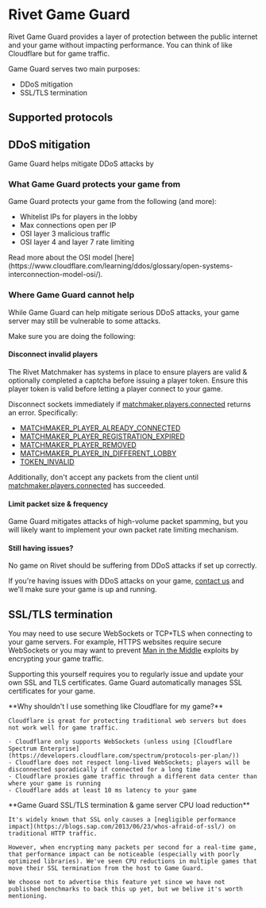 # Rivet Game Guard

Rivet Game Guard provides a layer of protection between the public internet and your game without impacting performance. You can think of like Cloudflare but for game traffic.

Game Guard serves two main purposes:

- DDoS mitigation
- SSL/TLS termination

## Supported protocols

<ProtocolSupportMatrix />

## DDoS mitigation

Game Guard helps mitigate DDoS attacks by

### What Game Guard protects your game from

Game Guard protects your game from the following (and more):

- Whitelist IPs for players in the lobby
- Max connections open per IP
- OSI <Tooltip tip="e.g. IP, ICMP">layer 3</Tooltip> malicious traffic
- OSI <Tooltip tip="e.g. TCP, UDP">layer 4</Tooltip> and <Tooltip tip="e.g. WebSocket, HTTP">layer 7</Tooltip> rate limiting

<Tip>
  Read more about the OSI model
  [here](https://www.cloudflare.com/learning/ddos/glossary/open-systems-interconnection-model-osi/).
</Tip>

### Where Game Guard cannot help

While Game Guard can help mitigate serious DDoS attacks, your game server may still be vulnerable to some attacks.

Make sure you are doing the following:

#### Disconnect invalid players

The Rivet Matchmaker has systems in place to ensure players are valid & optionally completed a captcha before issuing a player token. Ensure this player token is valid before letting a player connect to your game.

Disconnect sockets immediately if [matchmaker.players.connected](/docs/matchmaker/api/players/connected) returns an error. Specifically:

- [MATCHMAKER_PLAYER_ALREADY_CONNECTED](/docs/general/errors/mm/player-already-connected)
- [MATCHMAKER_PLAYER_REGISTRATION_EXPIRED](/docs/general/errors/mm/player-registration-expired)
- [MATCHMAKER_PLAYER_REMOVED](/docs/general/errors/mm/player-removed)
- [MATCHMAKER_PLAYER_IN_DIFFERENT_LOBBY](/docs/general/errors/mm/player-in-different-lobby)
- [TOKEN_INVALID](/docs/general/errors/token/invalid)

Additionally, don't accept any packets from the client until [matchmaker.players.connected](/docs/matchmaker/api/players/connected) has succeeded.

#### Limit packet size & frequency

Game Guard mitigates attacks of high-volume packet spamming, but you will likely want to implement your own packet rate limiting mechanism.

#### Still having issues?

No game on Rivet should be suffering from DDoS attacks if set up correctly.

If you're having issues with DDoS attacks on your game, [contact us](https://discord.gg/BG2vqsJczH) and we'll make sure your game is up and running.

## SSL/TLS termination

You may need to use secure WebSockets or TCP+TLS when connecting to your game servers. For example, HTTPS websites require secure WebSockets or you may want to prevent [Man in the Middle](https://en.wikipedia.org/wiki/Man-in-the-middle_attack) exploits by encrypting your game traffic.

Supporting this yourself requires you to regularly issue and update your own SSL and TLS certificates. Game Guard automatically manages SSL certificates for your game.

<Info>
    **Why shouldn't I use something like Cloudflare for my game?**

    Cloudflare is great for protecting traditional web servers but does not work well for game traffic.

    - Cloudflare only supports WebSockets (unless using [Cloudflare Spectrum Enterprise](https://developers.cloudflare.com/spectrum/protocols-per-plan/))
    - Cloudflare does not respect long-lived WebSockets; players will be disconnected sporadically if connected for a long time
    - Cloudflare proxies game traffic through a different data center than where your game is running
    - Cloudflare adds at least 10 ms latency to your game

</Info>

<Info>
    **Game Guard SSL/TLS termination & game server CPU load reduction**

    It's widely known that SSL only causes a [negligible performance impact](https://blogs.sap.com/2013/06/23/whos-afraid-of-ssl/) on traditional HTTP traffic.

    However, when encrypting many packets per second for a real-time game, that performance impact can be noticeable (especially with poorly optimized libraries). We've seen CPU reductions in multiple games that move their SSL termination from the host to Game Guard.

    We choose not to advertise this feature yet since we have not published benchmarks to back this up yet, but we belive it's worth mentioning.

</Info>
